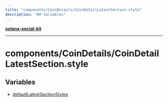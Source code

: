 ```yaml
---
title: "components/CoinDetails/CoinDetailLatestSection.style"
description: "## Variables"
---
```


[**solana-social-kit**](../../../README.mdx)

***

# components/CoinDetails/CoinDetailLatestSection.style

## Variables

- [defaultLatestSectionStyles](variables/defaultLatestSectionStyles.mdx)
